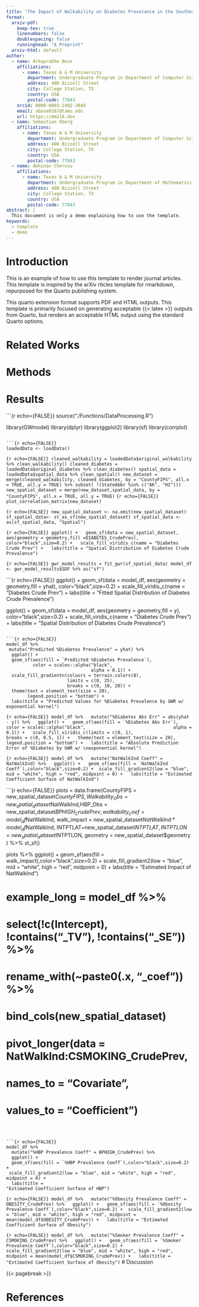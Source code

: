 ```yaml
---
title: "The Impact of Walkability on Diabetes Prevelance in the Southern United States"
format:
  arxiv-pdf:
    keep-tex: true  
    linenumbers: false
    doublespacing: false
    runninghead: "A Preprint"
  arxiv-html: default
author:
  - name: Arkaprabho Bose
    affiliations:
      - name: Texas A & M University
        department: Undergraduate Program in Department of Computer Science
        address: 400 Bizzell Street
        city: College Station, TX
        country: USA
        postal-code: 77843
    orcid: 0000-0003-2402-304X
    email: abose0267@tamu.edu
    url: https://mm218.dev
  - name: Sebastian Oberg
    affiliations:
      - name: Texas A & M University
        department: Undergraduate Program in Department of Computer Science
        address: 400 Bizzell Street
        city: College Station, TX
        country: USA
        postal-code: 77843
  - name: Abhinav Cheruvu
    affiliations:
      - name: Texas A & M University
        department: Undergraduate Program in Department of Mathematics
        address: 400 Bizzell Street
        city: College Station, TX
        country: USA
        postal-code: 77843
abstract: |
  This document is only a demo explaining how to use the template.
keywords: 
  - template
  - demo
---
```


# Introduction {#sec-intro}

This is an example of how to use this template to render journal articles. This template is inspired by the arXiv rticles template for rmarkdown, repurposed for the Quarto publishing system.

This quarto extension format supports PDF and HTML outputs. This template is primarily focused on generating acceptable {{< latex >}} outputs from Quarto, but renders an acceptable HTML output using the standard Quarto options.

# Related Works


# Methods


# Results 

```{r echo={FALSE}}
source("./Functions/DataProcessing.R")

library(GWmodel)
library(dplyr)
library(ggplot2)
library(sf)
library(corrplot)
```

```{r echo={FALSE}}
loadedData <- loadData()
```

```{r echo={FALSE}}
cleaned_walkability = loadedData$original_walkability %>% clean_walkability()
cleaned_diabetes = loadedData$original_diabetes %>% clean_diabetes()
spatial_data = loadedData$spatial_data %>% clean_spatial()
new_dataset = merge(cleaned_walkability, cleaned_diabetes, by = "CountyFIPS", all.x = TRUE, all.y = TRUE) %>% subset( !(StateAbbr %in% c("AK", "HI"))) 
new_spatial_dataset = merge(new_dataset,spatial_data, by = "CountyFIPS", all.x = TRUE, all.y = TRUE)
```
```{r echo={FALSE}}
plot_correlation_matrix(new_dataset)
```

```{r echo={FALSE}}
new_spatial_dataset <- na.omit(new_spatial_dataset)
sf_spatial_data<- st_as_sf(new_spatial_dataset)
sf_spatial_data <- as(sf_spatial_data, "Spatial")
```

<!-- ```{r} -->
<!-- rf_pred <- runRandomForest(sf_spatial_data) -->
<!-- ``` -->

```{r echo={FALSE}}
ggplot() +
  geom_sf(data = new_spatial_dataset, aes(geometry = geometry,fill =DIABETES_CrudePrev), color="black",size=0.2) +
  scale_fill_viridis_c(name = "Diabetes Crude Prev") +
  labs(title = "Spatial Distribution of Diabetes Crude Prevalence")
```

```{r echo={FALSE}}
gwr_model_results = fit_gwr(sf_spatial_data)
model_df <- gwr_model_results$SDF %>% as("sf")
```

```{r echo={FALSE}}
  ggplot() +
    geom_sf(data = model_df, aes(geometry = geometry,fill = yhat), color="black",size=0.2) +
    scale_fill_viridis_c(name = "Diabetes Crude Prev") +
    labs(title = "Fitted Spatial Distribution of Diabetes Crude Prevalence")

  ggplot() +
    geom_sf(data = model_df, aes(geometry = geometry,fill = y), color="black",size=0.2) +
    scale_fill_viridis_c(name = "Diabetes Crude Prev") +
    labs(title = "Spatial Distribution of Diabetes Crude Prevalence")
```

```{r echo={FALSE}}
model_df %>%
 mutate("Predicted %Diabetes Prevalence" = yhat) %>%
  ggplot() +
  geom_sf(aes(fill = `Predicted %Diabetes Prevalence`),
          color = scales::alpha("black",
                                alpha = 0.1)) +
  scale_fill_gradientn(colours = terrain.colors(8),
                       limits = c(0, 25),
                       breaks = c(0, 10, 20)) +
  theme(text = element_text(size = 20),
        legend.position = "bottom") +
  labs(title = "Predicted Values for %Diabetes Prevalence by GWR w/ exponential kernel")
```

```{r echo={FALSE}}
model_df %>%
  mutate("%Diabetes Abs Err" = abs(yhat - y)) %>%
  ggplot() +
  geom_sf(aes(fill = `%Diabetes Abs Err`),
          color = scales::alpha("black",
                                alpha = 0.1)) +
  scale_fill_viridis_c(limits = c(0, 1),
                       breaks = c(0, 0.5, 1)) +
  theme(text = element_text(size = 20),
        legend.position = "bottom") +
  labs(title = "Absolute Prediction Error of %Diabetes by GWR w/ \nexponential kernel")
```

```{r echo={FALSE}}
model_df %>%
  mutate("NatWalkInd Coeff" = NatWalkInd) %>%
  ggplot() +
  geom_sf(aes(fill = `NatWalkInd Coeff`),color="black",size=0.2) +
 scale_fill_gradient2(low = "blue", mid = "white", high = "red", midpoint = 0) +
  labs(title =
"Estimated Coefficient Surface of NatWalkInd")
```


```{r echo={FALSE}}
plots = data.frame(CountyFIPS = new_spatial_dataset$CountyFIPS,Walkability_Obs = new_spatial_dataset$NatWalkInd,HBP_Obs = new_spatial_dataset$BPHIGH_CrudePrev,walkability_coef= model_df$NatWalkInd, walk_impact = new_spatial_dataset$NatWalkInd * model_df$NatWalkInd, INTPTLAT=new_spatial_dataset$INTPTLAT, INTPTLON = new_spatial_dataset$INTPTLON, geometry =  new_spatial_dataset$geometry  ) %>%
  st_sf()

plots %>%
  ggplot() +
  geom_sf(aes(fill = walk_impact),color="black",size=0.2) +
 scale_fill_gradient2(low = "blue", mid = "white", high = "red", midpoint = 0) +
  labs(title =
"Estimated Impact of NatWalkInd")

# example_long = model_df %>%
#   select(!c(Intercept), !contains("_TV"), !contains("_SE")) %>%
#   rename_with(~paste0(.x, "_coef")) %>%
#   bind_cols(new_spatial_dataset) 
#   pivot_longer(data = NatWalkInd:CSMOKING_CrudePrev,
#                names_to = "Covariate",
#                values_to = "Coefficient")
```



```{r echo={FALSE}}
model_df %>%
  mutate("%HBP Prevalence Coeff" = BPHIGH_CrudePrev) %>%
  ggplot() +
  geom_sf(aes(fill = `%HBP Prevalence Coeff`),color="black",size=0.2) +
 scale_fill_gradient2(low = "blue", mid = "white", high = "red", midpoint = 0) +
  labs(title =
"Estimated Coefficient Surface of HBP")
```

```{r echo={FALSE}}
model_df %>%
  mutate("%Obesity Prevalence Coeff" = OBESITY_CrudePrev) %>%
  ggplot() +
  geom_sf(aes(fill = `%Obesity Prevalence Coeff`),color="black",size=0.2) +
 scale_fill_gradient2(low = "blue", mid = "white", high = "red", midpoint = mean(model_df$OBESITY_CrudePrev)) +
  labs(title =
"Estimated Coefficient Surface of Obesity")
```

```{r echo={FALSE}}
model_df %>%
  mutate("%Smoker Prevalence Coeff" = CSMOKING_CrudePrev) %>%
  ggplot() +
  geom_sf(aes(fill = `%Smoker Prevalence Coeff`),color="black",size=0.2) +
  scale_fill_gradient2(low = "blue", mid = "white", high = "red", midpoint = mean(model_df$CSMOKING_CrudePrev)) +
  labs(title =
"Estimated Coefficient Surface of Obesity")
```
# Discussion



{{< pagebreak >}}

# References {.unnumbered}

